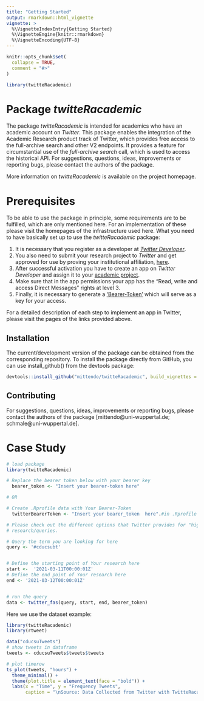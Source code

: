 ```yaml
---
title: "Getting Started"
output: rmarkdown::html_vignette
vignette: >
  %\VignetteIndexEntry{Getting Started}
  %\VignetteEngine{knitr::rmarkdown}
  %\VignetteEncoding{UTF-8}
---
```


```r
knitr::opts_chunk$set(
  collapse = TRUE,
  comment = "#>"
)
```

```r
library(twitteRacademic)
```


# Package *twitteRacademic*

The package *twitteRacademic* is intended for academics who have an academic account on *Twitter*.
This package enables the integration of the Academic Research product track of Twitter, which provides free access to the full-archive search and other V2 endpoints. It provides a feature for circumstantial use of the *full-archive search* call, which is used to access the historical API. For suggestions, questions, ideas, improvements or reporting bugs, please contact the authors of the package. 

More information on *twitteRacademic* is available on the project homepage.        



#  Prerequisites

To be able to use the package in principle, some requirements are to be fulfilled, which are only mentioned here. For an implementation of these please visit the homepages of the infrastructure used here.  What you need to have basically set up to use the *twitteRacademic* package:   

1. It is necessary that you register as a developer at [*Twitter Developer*](https://developer.twitter.com).
2. You also need to submit your research project to *Twitter* and get approved for use by proving your institutional affiliation, [here](https://developer.twitter.com/en/solutions/academic-research).
3. After successful activation you have to create an app on *Twitter Developer* and assign it to your [academic project](https://developer.twitter.com/en/portal/projects).
4. Make sure that in the app permissions your app has the "Read, write and access Direct Messages" rights at level 3.
5. Finally, it is necessary to generate a ['Bearer-Token'](https://developer.twitter.com/en/portal/projects) which will serve as a key for your access. 

For a detailed description of each step to implement an app in Twitter, please visit the pages of the links provided above.


## Installation

The current/development version of the package can be obtained from the corresponding repository. To install the package directly from GitHub, you can use install_github() from the devtools package:


```r
devtools::install_github("mittendo/twitteRacademic", build_vignettes = TRUE)
```



## Contributing

For suggestions, questions, ideas, improvements or reporting bugs, please contact the authors of the package [mittendo@uni-wuppertal.de; schmale@uni-wuppertal.de].


# Case Study




```r
# load package
library(twitteRacademic)

# Replace the bearer token below with your bearer key
  bearer_token <- "Insert your bearer-token here"

# OR

# Create .Rprofile data with Your Bearer-Token
  twitterBearerToken <- "Insert your bearer_token  here".#in .Rprofile = twitterBearerToken

```

```r
# Please check out the different options that Twitter provides for "high-performance" 
# research/queries.

# Query the term you are looking for here
query <- '#cducsubt' 


# Define the starting point of Your research here
start <-  '2021-03-11T00:00:01Z'
# Define the end point of Your research here
end <- '2021-03-12T00:00:01Z'


# run the query
data <- twitter_fas(query, start, end, bearer_token)


```

Here we use the dataset example: 
```r
library(twitteRacademic)
library(rtweet)

data("cducsuTweets")
# show tweets in dataframe
tweets <- cducsuTweets$tweets$tweets

# plot timerow
ts_plot(tweets, "hours") +
  theme_minimal() +
  theme(plot.title = element_text(face = "bold")) +
  labs(x = "Time", y = "Frequency Tweets",
       caption = "\nSource: Data Collected from Twitter with TwitteRacademic") 


```



